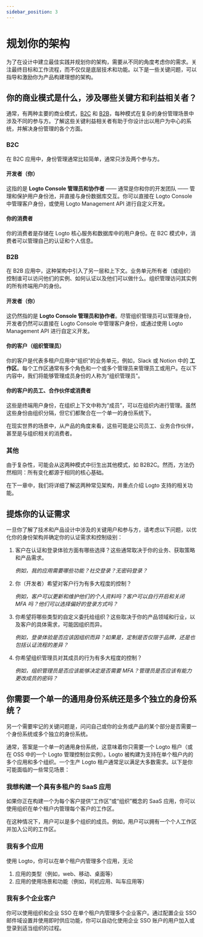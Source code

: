 ```yaml
---
sidebar_position: 3
---
```


# 规划你的架构

为了在设计中建立最佳实践并规划你的架构，需要从不同的角度考虑你的需求。关注最终目标和工作流程，而不仅仅是底层技术和功能。以下是一些关键问题，可以指导和激励你为产品构建理想的架构。

## 你的商业模式是什么，涉及哪些关键方和利益相关者？

通常，有两种主要的商业模式，[B2C](/introduction/plan-your-architecture/b2c) 和 [B2B](/introduction/plan-your-architecture/b2b)，每种模式在复杂的身份管理场景中涉及不同的参与方。了解这些关键利益相关者有助于你设计出以用户为中心的系统，并解决身份管理的各个方面。

### B2C

在 B2C 应用中，身份管理通常比较简单，通常只涉及两个参与方。

#### 开发者（你）

这指的是 **Logto Console 管理员和协作者** —— 通常是你和你的开发团队 —— 管理和保护用户身份池，并直接与身份数据库交互。你可以直接在 Logto Console 中管理客户身份，或使用 Logto Management API 进行自定义开发。

#### 你的消费者

你的消费者是存储在 Logto 核心服务和数据库中的用户身份。在 B2C 模式中，消费者可以管理自己的认证和个人信息。

### B2B

在 B2B 应用中，这种架构中引入了另一层和上下文。业务单元所有者（或组织）控制谁可以访问他们的实例、如何认证以及他们可以做什么。组织管理访问其实例的所有终端用户的身份。

#### 开发者（你）

这仍然指的是 **Logto Console 管理员和协作者**。尽管组织管理员可以管理身份，开发者仍然可以直接在 Logto Console 中管理客户身份，或通过使用 Logto Management API 进行自定义开发。

#### 你的客户（组织管理员）

你的客户是代表多租户应用中“组织”的业务单元，例如，Slack 或 Notion 中的 **工作区**。每个工作区通常有多个角色和一个或多个管理员来管理员工或用户。在以下内容中，我们将能够管理成员身份的人称为“组织管理员”。

#### 你的客户的员工、合作伙伴或消费者

这些是终端用户身份，在组织上下文中称为“成员”，可以在组织内进行管理。虽然这些身份由组织分隔，但它们都聚合在一个单一的身份系统下。

在现实世界的场景中，从产品的角度来看，这些可能是公司员工、业务合作伙伴，甚至是与组织相关的消费者。

### 其他

由于复杂性，可能会从这两种模式中衍生出其他模式，如 B2B2C。然而，方法仍然相同：所有变化都源于相同的核心基础。

在下一章中，我们将详细了解这两种常见架构，并重点介绍 Logto 支持的相关功能。

## 提炼你的认证需求

一旦你了解了技术和产品设计中涉及的关键用户和参与方，请考虑以下问题，以优化你的身份架构并确定你的认证需求和控制级别：

1. 客户在认证和登录体验方面有哪些选择？这些通常取决于你的业务、获取策略和产品需求。

   _例如，我的应用需要哪些功能？社交登录？无密码登录？_

2. 你（开发者）希望对客户行为有多大程度的控制？

   _例如，客户可以更新和维护他们的个人资料吗？客户可以自行开启和关闭 MFA 吗？他们可以选择偏好的登录方式吗？_

3. 你希望将哪些类型的自定义委托给组织？这些取决于你的产品领域和行业，以及客户的具体需求，可能因组织而异。

   _例如，登录体验是否应该因组织而异？如果是，定制是否仅限于品牌，还是也包括认证流程的差异？_

4. 你希望组织管理员对其成员的行为有多大程度的控制？

   _例如，组织管理员是否应该能够决定是否需要 MFA？管理员是否应该有能力更改成员的密码？_

## 你需要一个单一的通用身份系统还是多个独立的身份系统？

另一个需要牢记的关键问题是，问问自己或你的业务或产品的某个部分是否需要一个身份系统或多个独立的身份系统。

通常，答案是一个单一的通用身份系统，这意味着你只需要一个 Logto 租户（或在 OSS 中的一个 Logto 管理控制台实例）。Logto 被构建为支持在单个租户内的多个应用和多个组织。一个生产 Logto 租户通常足以满足大多数需求。以下是你可能面临的一些常见场景：

### 我想构建一个具有多租户的 SaaS 应用

如果你正在构建一个为每个客户提供“工作区”或“组织”概念的 SaaS 应用，你可以使用组织在单个租户内管理每个客户的工作区。

在这种情况下，用户可以是多个组织的成员。例如，用户可以拥有一个个人工作区并加入公司的工作区。

### 我有多个应用

使用 Logto，你可以在单个租户内管理多个应用，无论

1. 应用的类型（例如，web、移动、桌面等）
2. 应用的使用场景和功能（例如，司机应用、叫车应用等）

### 我有多个企业客户

你可以使用组织和企业 SSO 在单个租户内管理多个企业客户。通过配置企业 SSO 邮件域设置并使用即时供应功能，你可以自动化使用企业 SSO 账户的用户加入或登录到适当组织的过程。
